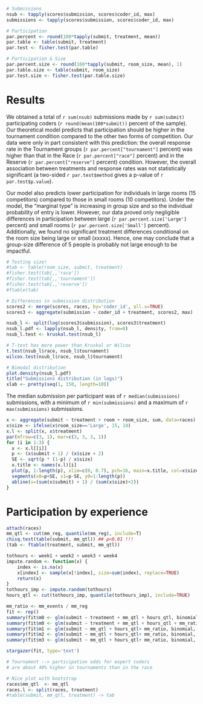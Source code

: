 
```r
# Submissions
nsub <- tapply(scores$submission, scores$coder_id, max)
submissions <- tapply(scores$submission, scores$coder_id, max)

# Participation
par.percent <- round(100*tapply(submit, treatment, mean))
par.table <- table(submit, treatment)
par.test <- fisher.test(par.table)

# Participation & Size
par.percent.size <- round(100*tapply(submit, room_size, mean), 1)
par.table.size <- table(submit, room_size)
par.test.size <- fisher.test(par.table.size)
``` 

<!-- Keep past tense! -->

Results
=======

We obtained a total of `r sum(nsub)` submissions made by `r sum(submit)` participating coders (`r round(mean(100*submit))` percent of the sample). Our theoretical model predicts that participation should be higher in the tournament condition compared to the other two forms of competition. Our data were only in part consistent with this prediction: the overall response rate in the Tournament groups (`r par.percent["tournament"]` percent) was higher than that in the Race (`r par.percent["race"]` percent) and in the Reserve (`r par.percent["reserve"]` percent) condition. However, the overall association between treatments and response rates was not statistically significant (a two-sided `r par.test$method` gives a p-value of `r par.test$p.value`).

Our model also predicts lower participation for individuals in large rooms (15 competitors) compared to those in small rooms (10 competitors). Under the model, the "marginal type" is increasing in group size and so the individual probability of entry is lower. However, our data proved only negligible differences in participation between large (`r par.percent.size['Large']` percent) and small rooms (`r par.percent.size['Small']` percent).  Additionally, we found no significant treatment differences conditional on the room size being large or small (xxxxx). Hence, one may conclude that a group-size difference of 5 people is probably not large enough to be impactful.

```r
# Testing size!
#tab <- table(room_size, submit, treatment)
#fisher.test(tab[,,'race'])
#fisher.test(tab[,,'tournament'])
#fisher.test(tab[,,'reserve'])
#ftable(tab)
```

```r
# Differences in submission distribution
scores2 <- merge(scores, races, by='coder_id', all.x=TRUE)
scores3 <- aggregate(submission ~ coder_id + treatment, scores2, max)

nsub_l <- split(log(scores3$submission), scores3$treatment)
nsub_l.pdf <- lapply(nsub_l, density, from=0)
nsub_l.test <- kruskal.test(nsub_l)

# T-test has more power than Kruskal or Wilcox
t.test(nsub_l$race, nsub_l$tournament)
wilcox.test(nsub_l$race, nsub_l$tournament)

# Bimodal distribution
plot.density(nsub_l.pdf)
title("Submissions distribution (in logs)")
xlab <- pretty(seq(1, 150, length=10))
```


The median submission per participant was of `r median(submissions)` submissions, with a minimum of `r min(submissions)` and a maximum of `r max(submissions)` submissions.


```r
x <- aggregate(submit ~ treatment + room + room_size, sum, data=races)
x$size <- ifelse(x$room_size=='Large', 15, 10)
x.l <- split(x, x$treatment)
par(mfrow=c(3, 1), mar=c(3, 3, 3, 1))
for (i in 1:3) {
  x <- x.l[[i]]
  p <- (x$submit + 1) / (x$size + 2)
  SE <- sqrt(p * (1-p) / x$size)
  x.title <- names(x.l)[i]
  plot(p, 1:length(p), xlim=c(0, 0.7), pch=16, main=x.title, col=x$size-5)
  segments(x0=p+SE, x1=p-SE, y0=1:length(p))
  abline(v=(sum(x$submit) + 1) / (sum(x$size)+2))
}
```

# Participation by experience

```r
attach(races)
mm_qtl <- cut(mm_reg, quantile(mm_reg), include=T)
chisq.test(table(submit, mm_qtl)) ## p<0.01 !!!
(tab <- ftable(treatment, submit, mm_qtl))

tothours <- week1 + week2 + week3 + week4
impute.random <- function(x) {
	index <- is.na(x)
	x[index] <- sample(x[!index], size=sum(index), replace=TRUE)
	return(x)
}
tothours_imp <- impute.random(tothours)
hours_qtl <- cut(tothours_imp, quantile(tothours_imp), include=TRUE)

mm_ratio <- mm_events / mm_reg
fit <- rep()
summary(fit$m0 <- glm(submit ~ treatment + mm_qtl + hours_qtl, binomial))
summary(fit$m0 <- glm(submit ~ treatment + mm_qtl + hours_qtl + mm_ratio, binomial))
summary(fit$m1 <- glm(submit ~ mm_qtl + hours_qtl+ mm_ratio, binomial, subset=treatment=='race'))
summary(fit$m2 <- glm(submit ~ mm_qtl + hours_qtl+ mm_ratio, binomial, subset=treatment=='tournament'))
summary(fit$m3 <- glm(submit ~ mm_qtl + hours_qtl+ mm_ratio, binomial, subset=treatment=='reserve'))

stargazer(fit, type='text')

# Tournament --> participation odds for expert coders 
# are about 40% higher in tournaments than in the race

# Nice plot with bootstrap
races$mm_qtl  <- mm_qtl
races.l <- split(races, treatment)
#table(submit, mm_qtl, treatment) -> tab
```







